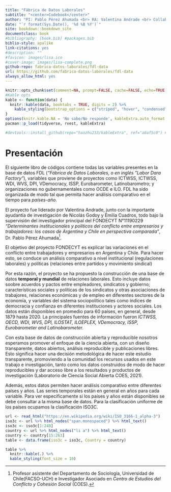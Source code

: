 ```yaml
---
title: "Fábrica de Datos Laborales"
subtitle: "<center>Codebook</center>"
author: "PI: Pablo Pérez Ahumada <br> RA: Valentina Andrade <br> Collaborators: Emilia Cuadros y Nicolás Godoy"
date: "`r format(Sys.Date(), '%d %B %Y')`"
site: bookdown::bookdown_site
documentclass: book
#bibliography: [book.bib] #packages.bib
biblio-style: apalike
link-citations: yes
#description: ""
#favicon: images/lisa.ico
#cover-image: images/lisa-complete.png
github-repo: fabrica-datos-laborales/fdl-data
url: https://github.com/fabrica-datos-laborales/fdl-data
always_allow_html: yes
---
```


```r
knitr::opts_chunk$set(comment=NA, prompt=FALSE, cache=FALSE, echo=TRUE, results='asis', message = F, warning = F)
#Kable opts
kable <- function(data) {
  knitr::kable(data, booktabs = TRUE, digits = 2) %>% 
    kable_styling(bootstrap_options = c("striped", "hover", "condensed", "responsive"), latex_options =c("striped", "scale_down"),  full_width = T)
}
options(knitr.kable.NA = 'No sabe/No responde', kableExtra.auto_format = FALSE)
pacman::p_load(tidyverse, rvest, kableExtra)
```

```r
#devtools::install_github(repo="haozhu233/kableExtra", ref="a6af5c0") #para collapse rows
```

# Presentación{-}

El siguiente libro de códigos contiene todas las variables presentes en la base de datos FDL (*"Fábrica de Datos Laborales*, o en inglés *"Labor Dara Factory"*), variables que proviene de proyectos como ICTWSS, ICTWSS, WDI, WVS, DPI, VDemocracy, ISSP, Eurobarometer, Latinobarometro; y organizaciones no gubernamentales como OCDE e ILO.  FDL ha sido organizada de modo tal que permita hacer análisis comparativo en el tiempo para *países-año*.

El proyecto fue liderado por Valentina Andrade, junto con la importante ayudantía de investigación de Nicolás Godoy y Emilia Cuadros, todo bajo la supervisión del investigador principal del FONDECYT N°11190229 *"Determinantes institucionales y políticos del conflicto entre empresarios y trabajadores: los casos de Argentina y Chile en perspectiva comparada"*, Dr. Pablo Pérez Ahumada[^1].

[^1]: Profesor asistente del Departamento de Sociología, Universidad de Chile(FACSO-UCH) e Investigador Asociado en *Centro de Estudios del Conflicto y Cohesión Social* (COES). 

El objetivo del proyecto FONDECYT es explicar las variaciones en el conflicto entre trabajadores y empresarios en Argentina y Chile. Para hacer esto, se conduce un análisis comparativo a nivel institucional (regulaciones laborales) y políticas (relaciones entre partidos y movimiento sindical)

Por esta razón, el proyecto se ha propuesto la construcción de una base de datos **temporal y mundial** de relaciones laborales. Esto incluye datos soobre acuerdos y pactos entre empleadores, sindicatos y gobierno; características sociales y políticas de los sindicatos y otras asociaciones de trabajores,  relaciones económicas y de empleo en diferentes sectores de la economía, y variables del sistema sociopolítico tales como índices de democracia y confianza en diferentes instituciones y actores sociales. Los datos están disponibles en promedio para 60 países, en general, desde 1879 hasta 2020. La principales fuentes de información fueron  *ICTWSS, OECD, WDI, WVS, DPI, ILOSTAT, ILOEPLEX, VDemocracy, ISSP, Eurobarometer and Latinobarometer.*

Con esta base de datos de construcción abierta y reproducible nosotros esperamos promover el enfoque de la ciencia abierta, con un diseño transparente, datos abiertos, análisis reproducible y publicaciones libres.  Esto significa hacer una decisión metodológica de hacer este estudio transparente, promoviendo a la comunidad los recursos usados en este trabajo e investigación, tanto como los datos construidos  de modo de hacer reproducibles y dar acceso libre a los resultados y productos de investigación (Laboratorio de Ciencia Social Abierta COES, 2021).

Además, estos datos permiten hacer análisis comparativo entre diferentes países y años. Las series temporales están en general en años para cada variable.  Para ver especificamente si los países y años están disponibles se debe consultar a la misma base de datos. Para la clasificación uniforme de los países ocupamos la clasificación ISO3C. 

```r
url <- read_html("https://en.wikipedia.org/wiki/ISO_3166-1_alpha-3")
iso3c <- url %>% html_nodes("span.monospaced") %>% html_text()  
iso3c <- iso3c[1:249]
country <- url %>% html_nodes("li a") %>% html_text()
country <- country[15:263]
table <- data.frame(iso3c = iso3c, Country = country)

table %>% 
  knitr::kable(.) %>% 
  kable_styling(font_size = 10) 

```


